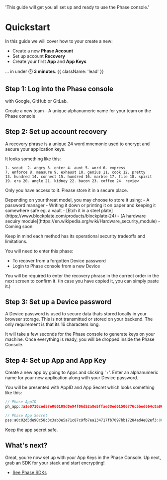   'This guide will get you all set up and ready to use the Phase console.'

# Quickstart

In this guide we will cover how to your create a new:
- Create a new **Phase Account**
- Set up account **Recovery**
- Create your first **App** and **App Keys**

... in under ⏱️ **3 minutes**.  {{ className: 'lead' }}


## Step 1: Log into the Phase console
with Google, GitHub or GitLab.

Create a new team - A unique alphanumeric name for your team on the Phase console

## Step 2: Set up account recovery
A recovery phrase is a unique 24 word mnemonic used to encrypt and secure your application keys. 

It looks something like this:
```
1. scout  2. angry 3. enter 4. aunt 5. word 6. express 
7. enforce 8. measure 9. exhaust 10. genius 11. cook 12. pretty
13. hundred 14. connect 15. hundred 16. marble 17. file 18. spirit
19. era 20. angle 21. kidney 22. bacon 23. coffee 24. review
```
Only you have access to it. Please store it in a secure place.

<Note>
Depending on your threat model, you may choose to store it using:
- A password manager
- Writing it down or printing it on paper and keeping it somewhere safe eg. a vault
- [Etch it in a steel plate](https://www.blockplate.com/products/blockplate-24)
- [A hardware secuiry module](https://en.wikipedia.org/wiki/Hardware_security_module) - Coming soon

Keep in mind each method has its operational security tradeoffs and limitations.
</Note>

You will need to enter this phase:
- To recover from a forgotten Device password
- Login to Phase console from a new Device

You will be required to enter the recovery phrase in the correct order in the next screen to confirm it. (In case you have copied it, you can simply paste it.)

## Step 3: Set up a Device password

A Device password is used to secure data thats stored locally in your browser storage. This is not transmitted or stored on your backend. The only requirement is that its 16 characters long.

It will take a few seconds for the Phase console to generate keys on your machine. Once everything is ready, you will be dropped inside the Phase Console.

## Step 4: Set up App and App Key
Create a new app by going to Apps and clicking '+'. Enter an alphanumeric name for your new application along with your Device password.

You will be presented with
AppID and App Secret which looks something like this:
```js
// Phase AppID
ph_app:3a1e0710ced57e060109d8e94f06d52a8e5ffae88ed01506776c5bed664c8a96

// Phase App Secret
pss:a0c02d5de90c58c3c3ab3e5a71c87c9fb7ea134717fb7097bb17284ad4e02ef3:801b342264bfea0c8f8f7058392b99989595059201bc011f6bf7ed813a2f84b05cb5af6aef32cd893ee0930f2904f1194cb912bb2452a5e54f83d588704dbec40037f798e8a4c56aad7d3f4f929f2733e8f:138b021783f08bfe7a4e2f536fc2e743e3ff9b966c9c3af60f427cb3932d647a
```

Keep the app secret safe.

## What's next?

Great, you're now set up with your App Keys in the Phase Console. Up next, grab an SDK for your stack and start encrypting!
- [See Phase SDKs](/sdks)